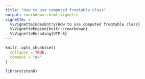 ```yaml
---
title: "How to use computed freqtable class"
output: rmarkdown::html_vignette
vignette: >
  %\VignetteIndexEntry{How to use computed freqtable class}
  %\VignetteEngine{knitr::rmarkdown}
  %\VignetteEncoding{UTF-8}
---
```


```r
knitr::opts_chunk$set(
  collapse = TRUE,
  comment = "#>"
)
```

```r
library(stenR)
```
